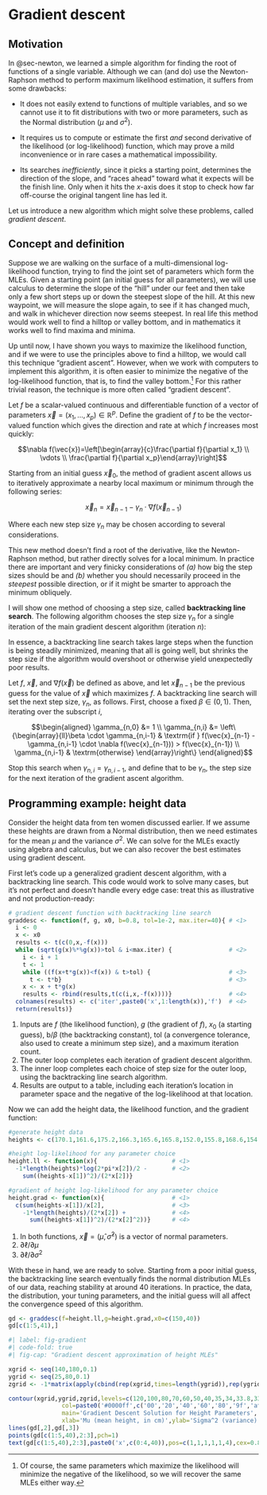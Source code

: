 # Gradient descent {#sec-gradient}

## Motivation

In @sec-newton, we learned a simple algorithm for finding the root of functions of a single variable. Although we can (and do) use the Newton-Raphson method to perform maximum likelihood estimation, it suffers from some drawbacks:

- It does not easily extend to functions of multiple variables, and so we cannot use it to fit distributions with two or more parameters, such as the Normal distribution ($\mu$ and $\sigma^2$).

- It requires us to compute or estimate the first *and* second derivative of the likelihood (or log-likelihood) function, which may prove a mild inconvenience or in rare cases a mathematical impossibility.

- Its searches *inefficiently*, since it picks a starting point, determines the direction of the slope, and "races ahead" toward what it expects will be the finish line.  Only when it hits the *x*-axis does it stop to check how far off-course the original tangent line has led it.

Let us introduce a new algorithm which might solve these problems, called *gradient descent*. 

## Concept and definition

Suppose we are walking on the surface of a multi-dimensional log-likelihood function, trying to find the joint set of parameters which form the MLEs. Given a starting point (an initial guess for all parameters), we will use calculus to determine the slope of the "hill" under our feet and then take only a few short steps up or down the steepest slope of the hill. At this new waypoint, we will measure the slope again, to see if it has changed much, and walk in whichever direction now seems steepest. In real life this method would work well to find a hilltop or valley bottom, and in mathematics it works well to find maxima and minima.

Up until now, I have shown you ways to maximize the likelihood function, and if we were to use the principles above to find a hilltop, we would call this technique "gradient ascent". However, when we work with computers to implement this algorithm, it is often easier to minimize the negative of the log-likelihood function, that is, to find the valley bottom.^[Of course, the same parameters which maximize the likelihood will minimize the negative of the likelihood, so we will recover the same MLEs either way.] For this rather trivial reason, the technique is more often called "gradient descent".

:::{.callout-note}
Let $f$ be a scalar-valued continuous and differentiable function of a vector of parameters $\vec{x}=(x_1, \ldots, x_p) \in \mathbb{R}^p$.  Define the gradient of $f$ to be the vector-valued function which gives the direction and rate at which $f$ increases most quickly:

$$\nabla f(\vec{x})=\left[\begin{array}{c}\frac{\partial f}{\partial x_1} \\ \vdots \\ \frac{\partial f}{\partial x_p}\end{array}\right]$$

Starting from an initial guess $\vec{x}_0$, the method of gradient ascent allows us to iteratively approximate a nearby local maximum or minimum through the following series:

$$\vec{x}_n = \vec{x}_{n-1} - \gamma_n \cdot \nabla f(\vec{x}_{n-1})$$

Where each new step size $\gamma_n$ may be chosen according to several considerations.

:::

This new method doesn’t find a root of the derivative, like the Newton-Raphson method, but rather directly solves for a local minimum. In practice there are important and very finicky considerations of *(a)* how big the step sizes should be and *(b)* whether you should necessarily proceed in the *steepest* possible direction, or if it might be smarter to approach the minimum obliquely.  

I will show one method of choosing a step size, called **backtracking line search**. The following algorithm chooses the step size $\gamma_n$ for a single iteration of the main gradient descent algorithm (iteration $n$):

In essence, a backtracking line search takes large steps when the function is being steadily minimized, meaning that all is going well, but shrinks the step size if the algorithm would overshoot or otherwise yield unexpectedly poor results. 

::: {.callout-note}

Let $f$, $\vec{x}$, and $\nabla f(\vec{x})$ be defined as above, and let $\vec{x}_{n-1}$ be the previous guess for the value of $\vec{x}$ which maximizes $f$.  A backtracking line search will set the next step size, $\gamma_n$, as follows.  First, choose a fixed $\beta \in (0,1)$.  Then, iterating over the subscript $i$, 

$$\begin{aligned} \gamma_{n,0} &= 1 \\
\gamma_{n,i} &= \left\{\begin{array}{ll}\beta \cdot \gamma_{n,i-1} & \textrm{if }  f(\vec{x}_{n-1} - \gamma_{n,i-1} \cdot \nabla f(\vec{x}_{n-1})) > f(\vec{x}_{n-1}) \\ \gamma_{n,i-1} & \textrm{otherwise} \end{array}\right\} \end{aligned}$$

Stop this search when $\gamma_{n,i} = \gamma_{n,i-1}$, and define that to be $\gamma_n$, the step size for the next iteration of the gradient ascent algorithm.

:::

## Programming example: height data

Consider the height data from ten women discussed earlier. If we assume these heights are drawn from a Normal distribution, then we need estimates for the mean $\mu$ and the variance $\sigma^2$. We can solve for the MLEs exactly using algebra and calculus, but we can also recover the best estimates using gradient descent.

First let's code up a generalized gradient descent algorithm, with a backtracking line search. This code would work to solve many cases, but it's not perfect and doesn't handle every edge case: treat this as illustrative and not production-ready:

```r
# gradient descent function with backtracking line search
graddesc <- function(f, g, x0, b=0.8, tol=1e-2, max.iter=40){ # <1>
  i <- 0
  x <- x0
  results <- t(c(0,x,-f(x)))
  while (sqrt(g(x)%*%g(x))>tol & i<max.iter) {                # <2>
    i <- i + 1
    t <- 1
    while ((f(x+t*g(x))<f(x)) & t>tol) {                      # <3>
      t <- t*b}                                               # <3>
    x <- x + t*g(x)                                           
    results <- rbind(results,t(c(i,x,-f(x))))}                # <4>
  colnames(results) <- c('iter',paste0('x',1:length(x)),'f')  # <4>
  return(results)}
```
1. Inputs are $f$ (the likelihood function), $g$ (the gradient of $f$), $x_0$ (a starting guess), b/$\beta$ (the backtracking constant), tol (a convergence tolerance, also used to create a minimum step size), and a maximum iteration count.
2. The outer loop completes each iteration of gradient descent algorithm.
3. The inner loop completes each choice of step size for the outer loop, using the backtracking line search algorithm.
4. Results are output to a table, including each iteration's location in parameter space and the negative of the log-likelihood at that location.

Now we can add the height data, the likelihood function, and the gradient function:

```r
#generate height data
heights <- c(170.1,161.6,175.2,166.3,165.6,165.8,152.0,155.8,168.6,154.3)

#height log-likelihood for any parameter choice
height.ll <- function(x){                     # <1>
  -1*length(heights)*log(2*pi*x[2])/2 -       # <2>
    sum((heights-x[1])^2)/(2*x[2])}

#gradient of height log-likelihood for any parameter choice
height.grad <- function(x){                   # <1>
  c(sum(heights-x[1])/x[2],                   # <3>
    -1*length(heights)/(2*x[2]) +             # <4>
      sum((heights-x[1])^2)/(2*x[2]^2))}      # <4>
```
1. In both functions, $\vec{x} = (\hat{\mu},\hat{\sigma}^2)$ is a vector of normal parameters.
2. $\partial \ell/\partial \mu$
3. $\partial \ell/\partial \sigma^2$

With these in hand, we are ready to solve. Starting from a poor initial guess, the backtracking line search eventually finds the normal distribution MLEs of our data, reaching stability at around 40 iterations. In practice, the data, the distribution, your tuning parameters, and the initial guess will all affect the convergence speed of this algorithm.

```r
gd <- graddesc(f=height.ll,g=height.grad,x0=c(150,40))
gd[c(1:5,41),]
```

```r
#| label: fig-gradient
#| code-fold: true
#| fig-cap: "Gradient descent approximation of height MLEs"

xgrid <- seq(140,180,0.1)
ygrid <- seq(25,80,0.1)
zgrid <- -1*matrix(apply(cbind(rep(xgrid,times=length(ygrid)),rep(ygrid,each=length(xgrid))),1,height.ll),ncol=length(ygrid))

contour(xgrid,ygrid,zgrid,levels=c(120,100,80,70,60,50,40,35,34,33.8,33.7),
               col=paste0('#0000ff',c('00','20','40','60','80','9f','af','cf','ef','ff')),
               main='Gradient Descent Solution for Height Parameters',
               xlab='Mu (mean height, in cm)',ylab='Sigma^2 (variance)')
lines(gd[,2],gd[,3])
points(gd[c(1:5,40),2:3],pch=1)
text(gd[c(1:5,40),2:3],paste0('x',c(0:4,40)),pos=c(1,1,1,1,1,4),cex=0.8)
```